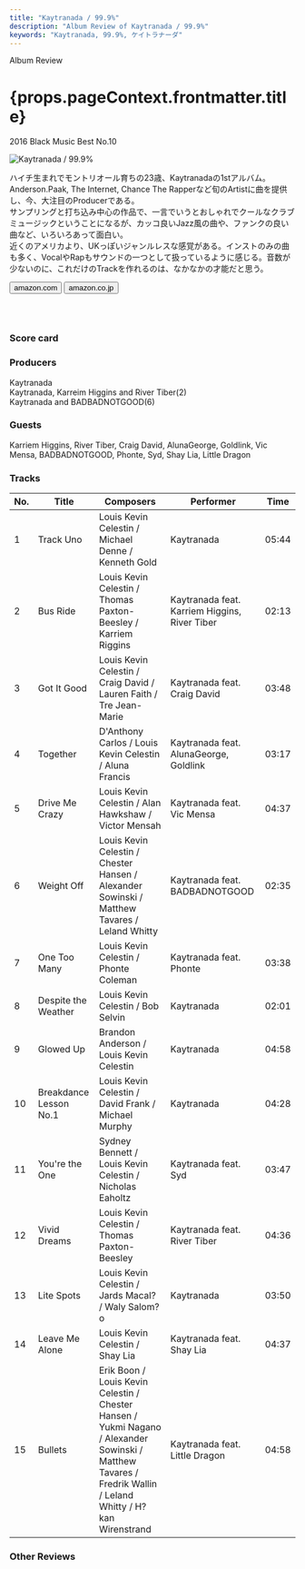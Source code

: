 ```yaml
---
title: "Kaytranada / 99.9%"
description: "Album Review of Kaytranada / 99.9%"
keywords: "Kaytranada, 99.9%, ケイトラナーダ"
---
```






<p className="largeP">Album Review</p>
<h1 className="h1--no--margin">{props.pageContext.frontmatter.title}</h1>
<p className="largeP">
  <Link to="/best50/2016/">2016 Black Music Best No.10</Link>
</p>

<Row  className="image-card-group">
	<Column colMd={3} colLg={4} noGutterMdLeft="">
       <ImageCard>

![Kaytranada / 99.9%](../../images/cd/kaytranada1L.jpg)

</ImageCard>
	</Column>
	<Column colMd={4} colLg={8} noGutterMdLeft="">
	<p>
	ハイチ生まれでモントリオール育ちの23歳、Kaytranadaの1stアルバム。Anderson.Paak, The Internet, Chance The Rapperなど旬のArtistに曲を提供し、今、大注目のProducerである。
	<br/>サンプリングと打ち込み中心の作品で、一言でいうとおしゃれでクールなクラブミュージックということになるが、カッコ良いJazz風の曲や、ファンクの良い曲など、いろいろあって面白い。
	<br/>近くのアメリカより、UKっぽいジャンルレスな感覚がある。インストのみの曲も多く、VocalやRapもサウンドの一つとして扱っているように感じる。音数が少ないのに、これだけのTrackを作れるのは、なかなかの才能だと思う。
	</p>
	<div>
	  <Button className="button-right-mergin"  href="https://amzn.to/3lZd8EV" renderIcon={ArrowUpRight} size='sm' kind='primary'>
      amazon.com
    </Button>
		<Button className="button-right-mergin"  href="https://amzn.to/3hfqmJS" renderIcon={ArrowUpRight} size='sm' kind='secondary'>
      amazon.co.jp
    </Button>
  </div>
	<a href="https://geo.music.apple.com/jp/album/99-9/1092026376?mt=1&app=music&ls=1&at=11lcug" style="display:inline-block;overflow:hidden;background:url(https://linkmaker.itunes.apple.com/ja-jp/lockup.svg?releaseDate=2016-05-06&kind=album&bubble=apple_music&style=mono-black) no-repeat;width:180px;height:45px;"></a>
	<AdvJS2/>
	</Column>
</Row>
<Row >
	<Column colMd={4} colLg={4} noGutterMdLeft="">
<div>
  <h3>Score card</h3>
	<SliderJS1 value="3" />
  <SliderJS2 value="1" />
	<SliderJS3 value="1" />
  <SliderJS4 value="9" />
</div>
</Column>
<Column colMd={8} colLg={8} noGutterMdLeft="">
<div>
<h3>Producers</h3>
<p>
	Kaytranada
	<br/>Kaytranada, Karreim Higgins and River Tiber(2)
	<br/>Kaytranada and BADBADNOTGOOD(6)
</p>
<h3>Guests</h3>
<p>
	Karriem Higgins, River Tiber, Craig David, AlunaGeorge, Goldlink, Vic Mensa, BADBADNOTGOOD, Phonte, Syd, Shay Lia, Little Dragon
</p>
</div>
</Column>
</Row>

<h3>Tracks</h3>

| No. | Title                  | Composers                                                                                                                                                    | Performer                                     | Time  |
| --- | ---------------------- | ------------------------------------------------------------------------------------------------------------------------------------------------------------ | --------------------------------------------- | ----- |
| 1   | Track Uno              | Louis Kevin Celestin / Michael Denne / Kenneth Gold                                                                                                          | Kaytranada                                    | 05:44 |
| 2   | Bus Ride               | Louis Kevin Celestin / Thomas Paxton-Beesley / Karriem Riggins                                                                                               | Kaytranada feat. Karriem Higgins, River Tiber | 02:13 |
| 3   | Got It Good            | Louis Kevin Celestin / Craig David / Lauren Faith / Tre Jean-Marie                                                                                           | Kaytranada feat. Craig David                  | 03:48 |
| 4   | Together               | D'Anthony Carlos / Louis Kevin Celestin / Aluna Francis                                                                                                      | Kaytranada feat. AlunaGeorge, Goldlink        | 03:17 |
| 5   | Drive Me Crazy         | Louis Kevin Celestin / Alan Hawkshaw / Victor Mensah                                                                                                         | Kaytranada feat. Vic Mensa                    | 04:37 |
| 6   | Weight Off             | Louis Kevin Celestin / Chester Hansen / Alexander Sowinski / Matthew Tavares / Leland Whitty                                                                 | Kaytranada feat. BADBADNOTGOOD                | 02:35 |
| 7   | One Too Many           | Louis Kevin Celestin / Phonte Coleman                                                                                                                        | Kaytranada feat. Phonte                       | 03:38 |
| 8   | Despite the Weather    | Louis Kevin Celestin / Bob Selvin                                                                                                                            | Kaytranada                                    | 02:01 |
| 9   | Glowed Up              | Brandon Anderson / Louis Kevin Celestin                                                                                                                      | Kaytranada                                    | 04:58 |
| 10  | Breakdance Lesson No.1 | Louis Kevin Celestin / David Frank / Michael Murphy                                                                                                          | Kaytranada                                    | 04:28 |
| 11  | You're the One         | Sydney Bennett / Louis Kevin Celestin / Nicholas Eaholtz                                                                                                     | Kaytranada feat. Syd                          | 03:47 |
| 12  | Vivid Dreams           | Louis Kevin Celestin / Thomas Paxton-Beesley                                                                                                                 | Kaytranada feat. River Tiber                  | 04:36 |
| 13  | Lite Spots             | Louis Kevin Celestin / Jards Macal? / Waly Salom?o                                                                                                           | Kaytranada                                    | 03:50 |
| 14  | Leave Me Alone         | Louis Kevin Celestin / Shay Lia                                                                                                                              | Kaytranada feat. Shay Lia                     | 04:37 |
| 15  | Bullets                | Erik Boon / Louis Kevin Celestin / Chester Hansen / Yukmi Nagano / Alexander Sowinski / Matthew Tavares / Fredrik Wallin / Leland Whitty / H?kan Wirenstrand | Kaytranada feat. Little Dragon                | 04:58 |

<h3>Other Reviews</h3>

<Row>
  <Column colMd={3} colLg={3} noGutterMdLeft>
    <Review1 />
  </Column>
</Row>

<AdvJS3 />
